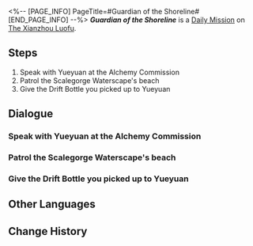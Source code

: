 <%-- [PAGE_INFO]
PageTitle=#Guardian of the Shoreline#
[END_PAGE_INFO] --%>
{{Stub|Dialogue.}}
{{Mission Infobox
|id            = 3020101
|title         = 
|image         = <!--Mission Guardian of the Shoreline.png-->
|type          = Daily
|event_name    = 
|chapter       = 
|requirements  = {{subst:void|<!--Unknown: {"Type":"Manual"}-->}}
|summary       = <!--official mission summary from Fate's Atlas-->
|characters    = Trailblazer; Yueyuan
|startLocation = [[The Xianzhou Luofu]] - [[Alchemy Commission]]
|world         = The Xianzhou Luofu
|area          = Alchemy Commission
|prev          = 
|next          = 
|rewards       = Credit*5,000
}}
'''''Guardian of the Shoreline''''' is a [[Daily Mission]] on [[The Xianzhou Luofu]].

==Steps==
# Speak with Yueyuan at the Alchemy Commission
# Patrol the Scalegorge Waterscape's beach
# Give the Drift Bottle you picked up to Yueyuan

<!--
==Gameplay Notes==

--><!--
==Trial Character==

-->
==Dialogue==
{{Stub Dialogue}}

===Speak with Yueyuan at the Alchemy Commission{{subst:void|<!--302010101-->}}===
{{Mission Description|type=daily|location=Alchemy Commission|After the Alchemy Commission delve reopened, people honest and crooked walked betwixt each other. As such, the Pearlkeepers alone are no longer enough to patrol the beach. They have offered invitations to brave and noble volunteers for the task at hand.<br />Yueyuan the Pearlkeeper hopes that you can help patrol the beach... Seriously, though, who's the one that actually protects this place?}}
{{Dialogue Start}}
:{{tx}}
{{Dialogue End}}

===Patrol the Scalegorge Waterscape's beach{{subst:void|<!--302010102-->}}===
{{Dialogue Start}}
:{{tx}}
{{Dialogue End}}

===Give the Drift Bottle you picked up to Yueyuan{{subst:void|<!--302010103-->}}===
{{Dialogue Start}}
:{{tx}}
{{Dialogue End}}

==Other Languages==
{{Other Languages
|en   = Guardian of the Shoreline
|zhs  = 海滩守护者
|zht  = 海灘守護者
|ja   = 砂浜の守護者
|ko   = 바닷가의 수호자
|es   = {{MC|f=Guardiana|m=Guardián}} de la bahía
|fr   = Alerte à Xianzhou
|ru   = Страж берега
|th   = ผู้พิทักษ์ชายหาด
|vi   = Người Bảo Vệ Bãi Biển
|de   = Wächter des Strandes
|id   = Penjaga Pantai
|pt   = Guardião do Litoral
}}

==Change History==
{{Change History|1.3}}
